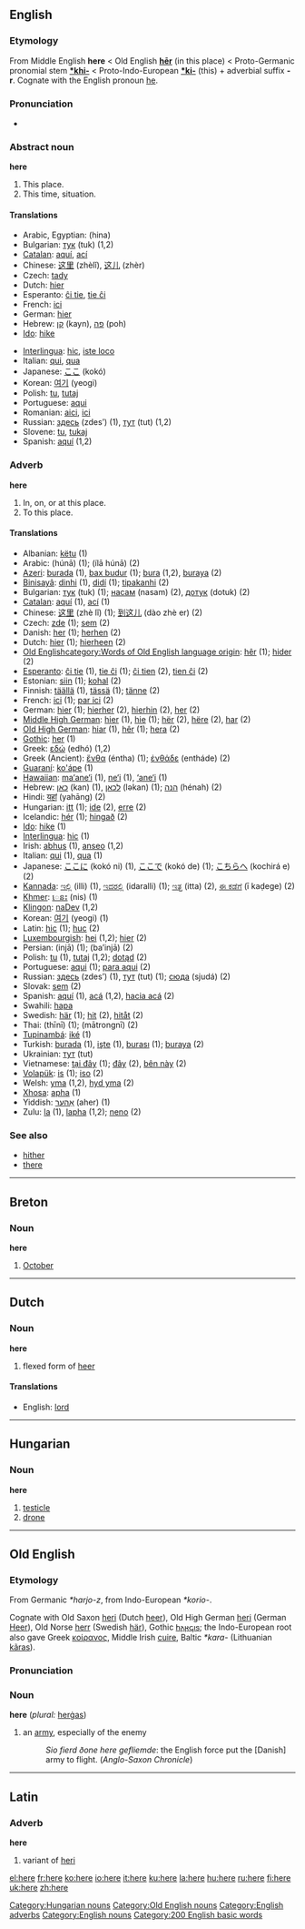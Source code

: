 ==English==

{{rank|same|take|last|137|here|thought|found|people}}

===Etymology===
From Middle English '''here''' < Old English '''[[hēr]]''' (in this place) < Proto-Germanic pronomial stem '''[[*khi-]]''' < Proto-Indo-European '''[[*ki-]]''' (this) + adverbial suffix '''-r'''. Cognate with the English pronoun [[he]].

===Pronunciation===
*{{audio|en-us-here.ogg|Audio (US)}}

===Abstract noun===
'''here'''

#This place.
#This time, situation.

====Translations====
{{top}}
*Arabic, Egyptian: {{ARchar|[[هنا]]}} (hina)
*Bulgarian: [[тук]] (tuk) (1,2)
*[[Catalan]]: [[aquí]], [[ací]]
*Chinese: [[这里]] (zhèlǐ), [[这儿]] (zhèr)
*Czech: [[tady]]
*Dutch: [[hier]] {{n}}
*Esperanto: [[ĉi tie]], [[tie ĉi]]
*French: [[ici]] {{m}}
*German: [[hier]] {{n}}
*Hebrew: [[קן]] (kayn), [[פה]] (poh)
*[[Ido]]: [[hike]]
{{mid}}
*[[Interlingua]]: [[hic]], [[iste loco]]
*Italian: [[qui]], [[qua]]
*Japanese: [[ここ]] (kokó)
*Korean: [[여기]] (yeogi)
*Polish: [[tu]], [[tutaj]]
*Portuguese: [[aqui]]
*Romanian: [[aici]], [[ici]]
*Russian: [[здесь]] (zdes’) (1), [[тут]] (tut) (1,2)
*Slovene: [[tu]], [[tukaj]]
*Spanish: [[aquí]] (1,2)
{{bottom}}

===Adverb===
'''here'''

# In, on, or at this place.
# To this place.

====Translations====
*Albanian: [[këtu]] (1)
*Arabic: {{ARchar|[[هنا|هُنَا]]}} (húnā) (1); {{ARchar|[[الى هنا|إلَى هُنَا]]}} (ílā húnā) (2)
*[[Azeri]]: [[burada]] (1), [[bax budur]] (1); [[bura]] (1,2), [[buraya]] (2)
*[[Binisayâ]]: [[dinhi]] (1), [[didí]] (1); [[tipakanhi]] (2)
*Bulgarian: [[тук]] (tuk) (1); [[насам]] (nasam) (2), [[дотук]] (dotuk) (2)
*[[Catalan]]: [[aquí]] (1), [[ací]] (1)
*Chinese: [[这里]] (zhè lǐ) (1); [[到这儿]] (dào zhè er) (2)
*Czech: [[zde]] (1); [[sem]] (2)
*Danish: [[her]] (1); [[herhen]] (2)
*Dutch: [[hier]] (1); [[hierheen]] (2)
*[[Old English]][[category:Words of Old English language origin]]: [[hêr]] (1); [[hider]] (2)
*[[Esperanto]]: [[ĉi tie]] (1), [[tie ĉi]] (1); [[ĉi tien]] (2), [[tien ĉi]] (2)
*Estonian: [[siin]] (1); [[kohal]] (2)
*Finnish: [[täällä]] (1), [[tässä]] (1); [[tänne]] (2)
*French: [[ici]] (1); [[par ici]] (2)
*German: [[hier]] (1); [[hierher]] (2), [[hierhin]] (2), [[her]] (2)
*[[Middle High German]]: [[hier]] (1), [[hie]] (1); [[hër]] (2), [[hëre]] (2), [[har]] (2)
*[[Old High German]]: [[hiar]] (1), [[hêr]] (1); [[hera]] (2)
*[[Gothic]]: [[her]] (1)
*Greek: [[εδώ]] (edhó) (1,2)
*Greek (Ancient): [[ἔνθα]] (éntha) (1); [[ἐνθάδε]] (entháde) (2)
*[[Guaraní]]: [[ko'ápe]] (1)
*[[Hawaiian]]: [[ma‘ane‘i]] (1), [[ne‘i]] (1), [[‘ane‘i]] (1)
*Hebrew: [[כאן]] (kan) (1), [[לכאן]] (ləkan) (1); [[הנה]] (hénah) (2)
*Hindi: [[यहां]] (yahāng) (2)
*Hungarian: [[itt]] (1); [[ide]] (2), [[erre]] (2)
*Icelandic: [[hér]] (1); [[hingað]] (2)
*[[Ido]]: [[hike]] (1)
*[[Interlingua]]: [[hic]] (1)
*Irish: [[abhus]] (1), [[anseo]] (1,2)
*Italian: [[qui]] (1), [[qua]] (1)
*Japanese: [[ここに]] (kokó ni) (1), [[ここで]] (kokó de) (1); [[こちらへ]] (kochirá e) (2)
*[[Kannada]]: [[ಇಲ್ಲಿ]] (illi) (1), [[ಇದರಲ್ಲಿ]] (idaralli) (1); [[ಇತ್ತ]] (itta) (2), [[ಈ ಕಡೆಗೆ]] (ī kaḍege) (2)
*[[Khmer]]: [[េនះ]] (nis) (1)
*[[Klingon]]: [[naDev]] (1,2)
*Korean: [[여기]] (yeogi) (1)
*Latin: [[hic]] (1); [[huc]] (2)
*[[Luxembourgish]]: [[hei]] (1,2); [[hier]] (2)
*Persian: {{FAchar|[[اینجا]]}} (injā) (1); {{FAchar|[[باینجا]]}} (ba’injā) (2)
*Polish: [[tu]] (1), [[tutaj]] (1,2); [[dotąd]] (2)
*Portuguese: [[aqui]] (1); [[para aqui]] (2)
*Russian: [[здесь]] (zdes’) (1), [[тут]] (tut) (1); [[сюда]] (sjudá) (2)
*Slovak: [[sem]] (2)
*Spanish: [[aquí]] (1), [[acá]] (1,2), [[hacia acá]] (2)
*Swahili: [[hapa]]
*Swedish: [[här]] (1); [[hit]] (2), [[hitåt]] (2)
*Thai: {{THchar|[[ที่นี่]]}} (thīnī) (1); {{THchar|[[มาตรงนี้]]}} (mātrongnī) (2)
*[[Tupinambá]]: [[iké]] (1)
*Turkish: [[burada]] (1), [[işte]] (1), [[burası]] (1); [[buraya]] (2)
*Ukrainian: [[тут]] (tut)
*Vietnamese: [[tại đây]] (1); [[đây]] (2), [[bên này]] (2)
*[[Volapük]]: [[is]] (1); [[iso]] (2)
*Welsh: [[yma]] (1,2), [[hyd yma]] (2)
*[[Xhosa]]: [[apha]] (1)
*Yiddish: [[אַהער]] (aher) (1)
*Zulu: [[la]] (1), [[lapha]] (1,2); [[neno]] (2)

===See also===
*[[hither]]
*[[there]]


----
==Breton==
===Noun===
'''here'''

#[[October]]


----
==Dutch==
===Noun===
'''here''' {{m}}

#flexed form of [[heer]]

====Translations====
*English: [[lord]]


-----
==Hungarian==

===Noun===
'''here'''

#[[testicle]]
#[[drone]]

[[Category:Hungarian nouns]]


----
==Old English==

===Etymology===
From Germanic ''*harjo-z'', from Indo-European ''*korio-''.

Cognate with Old Saxon [[heri]] (Dutch [[heer]]), Old High German [[heri]] (German [[Heer]]), Old Norse [[herr]] (Swedish [[här]]), Gothic [[𐌷𐌰𐍂𐌾𐌹𐍃]]; the Indo-European root also gave Greek [[κοίρανος]], Middle Irish [[cuire]], Baltic ''*kara-'' (Lithuanian [[karas|kãras]]).

===Pronunciation===
{{IPA|/'heɹe/}}

===Noun===
'''here''' {{m}} (''plural:'' [[hergas|herġas]])

#an [[army]], especially of the enemy
#:''Sio fierd ðone here gefliemde'': the English force put the [Danish] army to flight. (''Anglo-Saxon Chronicle'')

[[Category:Old English nouns]]


----
==Latin==
===Adverb===
'''here'''

#variant of [[heri]]

[[Category:English adverbs]]
[[Category:English nouns]]
[[Category:200 English basic words]]

[[el:here]]
[[fr:here]]
[[ko:here]]
[[io:here]]
[[it:here]]
[[ku:here]]
[[la:here]]
[[hu:here]]
[[ru:here]]
[[fi:here]]
[[uk:here]]
[[zh:here]]